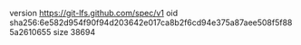 version https://git-lfs.github.com/spec/v1
oid sha256:6e582d954f90f94d203642e017ca8b2f6cd94e375a87aee508f5f885a2610655
size 38694
